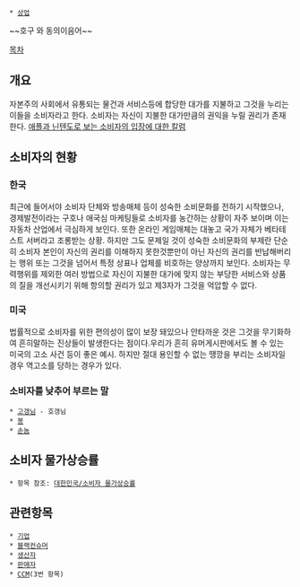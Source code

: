  * [[상업]]

~~호구 와 동의이음어~~

[[목차]]
== 개요 ==
자본주의 사회에서 유통되는 물건과 서비스등에 합당한 대가를 지불하고 그것을 누리는 이들을 소비자라고 한다. 소비자는 자신이 지불한 대가만큼의 권익을 누릴 권리가 존재한다. 
[http://worb.egloos.com/3881455 애플과 닌텐도로 보는 소비자의 입장에 대한 칼럼]

== 소비자의 현황 ==
=== 한국 ===
최근에 들어서야 소비자 단체와 방송매체 등이 성숙한 소비문화를 전하기 시작했으나, 경제발전이라는 구호나 애국심 마케팅들로 소비자를 농간하는 상황이 자주 보이며 이는 자동차 산업에서 극심하게 보인다. 또한 온라인 게임매체는 대놓고 국가 자체가 베타테스트 서버라고 조롱받는 상황. 하지만 그도 문제일 것이 성숙한 소비문화의 부제란 단순히 소비자 본인이 자신의 권리를 이해하지 못한것뿐만이 아닌 자신의 권리를 반납해버리는 행위 또는 그것을 넘어서 특정 상표나 업체를 비호하는 양상까지 보인다. 소비자는 무력행위를 제외한 여러 방법으로 자신이 지불한 대가에 맞지 않는 부당한 서비스와 상품의 질을 개선시키기 위해 항의할 권리가 있고 제3자가 그것을 억압할 수 없다.

=== 미국 ===
법률적으로 소비자를 위한 편의성이 많이 보장 돼있으나 안타까운 것은 그것을 무기화하여 흔히말하는 진상들이 발생한다는 점이다.우리가 흔히 유머게시판에서도 볼 수 있는 미국의 고소 사건 등이 좋은 예시. 하지만 절대 용인할 수 없는 땡깡을 부리는 소비자일 경우 역고소를 당하는 경우가 있다. 

=== 소비자를 낮추어 부르는 말 ===
 * [[고갱님]] - 호갱님
 * [[봉]]
 * [[손놈]]

== 소비자 물가상승률 ==
 * 항목 참조: [[대한민국/소비자 물가상승률]]

== 관련항목 ==
 * [[기업]]
 * [[블랙컨슈머]]
 * [[생산자]]
 * [[판매자]]
 * [[CCM#s-3|CCM]](3번 항목)
